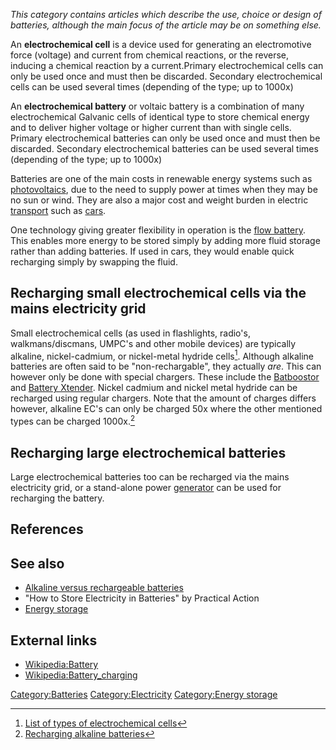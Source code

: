 {{topic header| default.png |Batteries}}
''This category contains articles which describe the use, choice or design of batteries, although the main focus of the article may be on something else.''

An '''electrochemical cell''' is a device used for generating an electromotive force (voltage) and current from chemical reactions, or the reverse, inducing a chemical reaction by a current.Primary electrochemical cells can only be used once and must then be discarded. Secondary electrochemical cells can be used several times (depending of the type; up to 1000x)

An '''electrochemical battery''' or voltaic battery is a combination of many electrochemical Galvanic cells of identical type to store chemical energy and to deliver higher voltage or higher current than with single cells. Primary electrochemical batteries can only be used once and must then be discarded. Secondary electrochemical batteries can be used several times (depending of the type; up to 1000x)

Batteries are one of the main costs in renewable energy systems such as [[photovoltaic]]s, due to the need to supply power at times when they may be no sun or wind. They are also a major cost and weight burden in electric [[transport]] such as [[car]]s. 

One technology giving greater flexibility in operation is the [[flow battery]]{{w|flow battery}}. This enables more energy to be stored simply by adding more fluid storage rather than adding batteries. If used in cars, they would enable quick recharging simply by swapping the fluid. 

==Recharging small electrochemical cells via the mains electricity grid==
Small electrochemical cells (as used in flashlights, radio's, walkmans/discmans, UMPC's and other mobile devices) are typically alkaline, nickel-cadmium, or nickel-metal hydride cells<ref>[http://en.wikipedia.org/wiki/Types_of_batteries List of types of electrochemical cells]</ref>. Although alkaline batteries are often said to be "non-rechargable", they actually ''are''. This can however only be done with special chargers. These include the [http://www.econologie.com/forums/batboostor-chargeur-d-accus-et-de-piles-jetables-vt3777-50.html Batboostor] and [http://www.batteryxtender.com Battery Xtender]. Nickel cadmium and nickel metal hydride can be recharged using regular chargers. Note that the amount of charges differs however, alkaline EC's can only be charged 50x where the other mentioned types can be charged 1000x.<ref>[http://the-gadgeteer.com/2005/09/14/battery_xtender_alkaline_battery_recharger/ Recharging alkaline batteries]</ref>

==Recharging large electrochemical batteries==
Large electrochemical batteries too can be recharged via the mains electricity grid, or a stand-alone power [[Electricity generator|generator]] can be used for recharging the battery. 

==References==
{{reflist}}

==See also==
* [[Alkaline versus rechargeable batteries]]
* "How to Store Electricity in Batteries" by Practical Action
* [[Energy storage]]

== External links ==
* [[Wikipedia:Battery]]
* [[Wikipedia:Battery_charging]]

[[Category:Batteries]]
[[Category:Electricity]]
[[Category:Energy storage]]